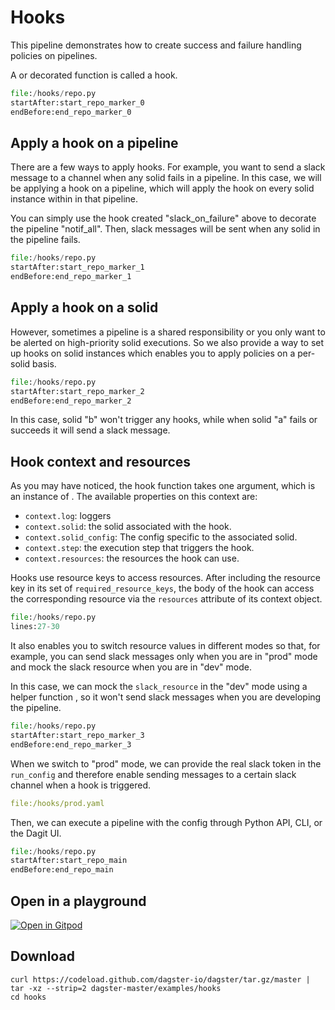 
# Hooks

<ExampleReferenceLink filePath="examples/hooks" />

This pipeline demonstrates how to create success and failure handling policies on pipelines.

A <PyObject module="dagster" object="success_hook" displayText="@success_hook" /> or <PyObject module="dagster" object="failure_hook" displayText="@failure_hook" /> decorated function is called a hook.

```python literalinclude caption=repo.py showLines startLine=21 emphasize-lines=1,7
file:/hooks/repo.py
startAfter:start_repo_marker_0
endBefore:end_repo_marker_0
```

## Apply a hook on a pipeline

There are a few ways to apply hooks. For example, you want to send a slack message to a channel when any solid fails in a pipeline. In this case, we will be applying a hook on a pipeline, which will apply the hook on every solid instance within in that pipeline.

You can simply use the hook created "slack_on_failure" above to decorate the pipeline "notif_all". Then, slack messages will be sent when any solid in the pipeline fails.

```python literalinclude caption=repo.py showLines startLine=61 emphasize-lines=1
file:/hooks/repo.py
startAfter:start_repo_marker_1
endBefore:end_repo_marker_1
```

## Apply a hook on a solid

However, sometimes a pipeline is a shared responsibility or you only want to be alerted on high-priority solid executions. So we also provide a way to set up hooks on solid instances which enables you to apply policies on a per-solid basis.

```python literalinclude caption=repo.py showLines startLine=72 emphasize-lines=4
file:/hooks/repo.py
startAfter:start_repo_marker_2
endBefore:end_repo_marker_2
```

In this case, solid "b" won't trigger any hooks, while when solid "a" fails or succeeds it will send a slack message.

## Hook context and resources

As you may have noticed, the hook function takes one argument, which is an instance of <PyObject module="dagster" object="HookContext" />. The available properties on this context are:

- `context.log`: loggers
- `context.solid`: the solid associated with the hook.
- `context.solid_config`: The config specific to the associated solid.
- `context.step`: the execution step that triggers the hook.
- `context.resources`: the resources the hook can use.

Hooks use resource keys to access resources. After including the resource key in its set of `required_resource_keys`, the body of the hook can access the corresponding resource via the `resources` attribute of its context object.

```python literalinclude caption=repo.py showLines startLine=27 emphasize-lines=1,4
file:/hooks/repo.py
lines:27-30
```

It also enables you to switch resource values in different modes so that, for example, you can send slack messages only when you are in "prod" mode and mock the slack resource when you are in "dev" mode.

In this case, we can mock the `slack_resource` in the "dev" mode using a helper function <PyObject module="dagster" object="ResourceDefinition" displayText="ResourceDefinition.hardcoded_resource()"/>, so it won't send slack messages when you are developing the pipeline.

```python literalinclude caption=repo.py showLines startLine=42 emphasize-lines=5-6
file:/hooks/repo.py
startAfter:start_repo_marker_3
endBefore:end_repo_marker_3
```

When we switch to "prod" mode, we can provide the real slack token in the `run_config` and therefore enable sending messages to a certain slack channel when a hook is triggered.

```yaml literalinclude caption=prod.yaml emphasize-lines=4
file:/hooks/prod.yaml
```

Then, we can execute a pipeline with the config through Python API, CLI, or the Dagit UI.

```python literalinclude caption=repo.py showLines startLine=90 emphasize-lines=3
file:/hooks/repo.py
startAfter:start_repo_main
endBefore:end_repo_main
```

## Open in a playground

[![Open in Gitpod](https://gitpod.io/button/open-in-gitpod.svg)](https://gitpod.io/#EXAMPLE=hooks/https://github.com/dagster-io/dagster)

## Download

```
curl https://codeload.github.com/dagster-io/dagster/tar.gz/master | tar -xz --strip=2 dagster-master/examples/hooks
cd hooks
```
